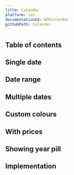 ```yaml
---
title: Calendar
platform: ios
documentationId: BPKCalendar
githubPath: Calendar
---
```




## Table of contents

## Single date

<IOSComponentScreenshots
  lightMode={screenshotSingle}
  darkMode={screenshotSingleDm}
  altText="Calendar for iOS with a single date selected"
/>

## Date range

<IOSComponentScreenshots
  lightMode={screenshotRange}
  darkMode={screenshotRangeDm}
  altText="Calendar for iOS with a date range selected"
/>

## Multiple dates

<IOSComponentScreenshots
  lightMode={screenshotMultiple}
  darkMode={screenshotMultipleDm}
  altText="Calendar for iOS with multiple dates selected"
/>

## Custom colours

<IOSComponentScreenshots
  lightMode={screenshotCustomColours}
  darkMode={screenshotCustomColoursDm}
  altText="Calendar for iOS with custom colours"
/>

## With prices

<IOSComponentScreenshots
  lightMode={screenshotPrices}
  darkMode={screenshotPricesDm}
  altText="Calendar for iOS with price labels shown below each cell"
/>

## Showing year pill

<IOSComponentScreenshots
  lightMode={screenshotPill}
  darkMode={screenshotPillDm}
  altText="Calendar for iOS with year pill shown"
/>

## Implementation

<Readme file={readme} />
